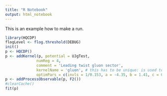 ```yaml
---
title: "R Notebook"
output: html_notebook
---
```

This is an example how to make a run.

```r
library(HQCDP)
flogLevel <- flog.threshold(DEBUG)
init()
p <- HQCDP()
p <- addKernel(p, potential = UJgTest,
              numReg = 4,
              comment = 'Leading twist gluon sector',
              kernelName = 'gluon', # this has to be unique: is used to name the couplings and the kernel
              optimPars = c(invls = 1/0.153, a = -4.35, b = 1.41, c = 0.626, d = -0.117))
p <- addProcessObservable(p, F2())
#clearCache()
fit(p)
```

